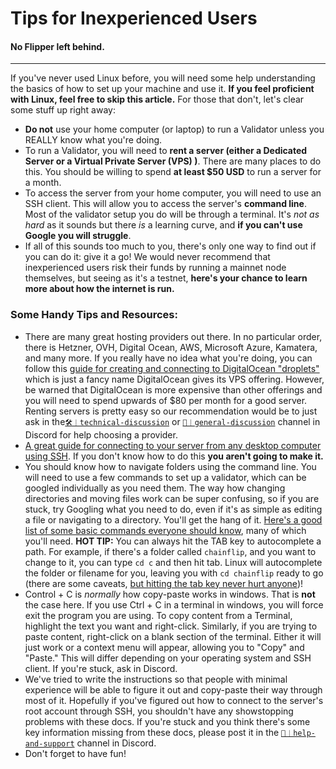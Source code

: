 # Tips for Inexperienced Users

#### No Flipper left behind.

---

If you've never used Linux before, you will need some help understanding the basics of how to set up your machine and use it. **If you feel proficient with Linux, feel free to skip this article.** For those that don't, let's clear some stuff up right away:

- **Do not** use your home computer (or laptop) to run a Validator unless you REALLY know what you're doing.
- To run a Validator, you will need to **rent a server (either a Dedicated Server or a Virtual Private Server (VPS) )**. There are many places to do this. You should be willing to spend **at least $50 USD** to run a server for a month.
- To access the server from your home computer, you will need to use an SSH client. This will allow you to access the server's **command line**. Most of the validator setup you do will be through a terminal. It's _not as hard_ as it sounds but there _is_ a learning curve, and **if you can't use Google you will struggle**.
- If all of this sounds too much to you, there's only one way to find out if you can do it: give it a go! We would never recommend that inexperienced users risk their funds by running a mainnet node themselves, but seeing as it's a testnet, **here's your chance to learn more about how the internet is run.**

### Some Handy Tips and Resources:

- There are many great hosting providers out there. In no particular order, there is Hetzner, OVH, Digital Ocean, AWS, Microsoft Azure, Kamatera, and many more. If you really have no idea what you're doing, you can follow this [guide for creating and connecting to DigitalOcean "droplets"](https://flaviocopes.com/digitalocean-create-vps/) which is just a fancy name DigitalOcean gives its VPS offering. However, be warned that DigitalOcean is more expensive than other offerings and you will need to spend upwards of $80 per month for a good server. Renting servers is pretty easy so our recommendation would be to just ask in the[`🛠︱technical-discussion`](https://discord.com/channels/824147014140952596/824147608377098241) or [`🧪︱general-discussion`](https://discord.com/channels/824147014140952596/1025410114875834408) channel in Discord for help choosing a provider.
- [A great guide for connecting to your server from any desktop computer using SSH](https://www.howtogeek.com/311287/how-to-connect-to-an-ssh-server-from-windows-macos-or-linux/). If you don't know how to do this **you aren't going to make it.**
- You should know how to navigate folders using the command line. You will need to use a few commands to set up a validator, which can be googled individually as you need them. The way how changing directories and moving files work can be super confusing, so if you are stuck, try Googling what you need to do, even if it's as simple as editing a file or navigating to a directory. You'll get the hang of it. [Here's a good list of some basic commands everyone should know](https://bjpcjp.github.io/pdfs/devops/linux-commands-handbook.pdf), many of which you'll need. **HOT TIP:** You can always hit the TAB key to autocomplete a path. For example, if there's a folder called `chainflip`, and you want to change to it, you can type `cd c` and then hit tab. Linux will autocomplete the folder or filename for you, leaving you with `cd chainflip` ready to go (there are some caveats, [but hitting the tab key never hurt anyone](https://www.youtube.com/watch?v=siaxGjttoVM))!
- Control + C is _normally_ how copy-paste works in windows. That is **not** the case here. If you use Ctrl + C in a terminal in windows, you will force exit the program you are using. To copy content from a Terminal, highlight the text you want and right-click. Similarly, if you are trying to paste content, right-click on a blank section of the terminal. Either it will just work or a context menu will appear, allowing you to "Copy" and "Paste." This will differ depending on your operating system and SSH client. If you're stuck, ask in Discord.
- We've tried to write the instructions so that people with minimal experience will be able to figure it out and copy-paste their way through most of it. Hopefully if you've figured out how to connect to the server's root account through SSH, you shouldn't have any showstopping problems with these docs. If you're stuck and you think there's some key information missing from these docs, please post it in the [`🙋︱help-and-support`](https://discord.com/channels/824147014140952596/824147718444023848) channel in Discord.
- Don't forget to have fun!
